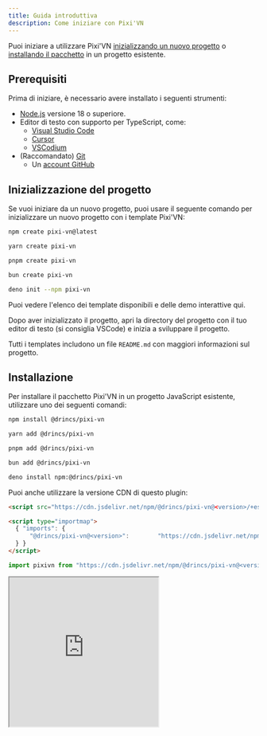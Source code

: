 ```yaml
---
title: Guida introduttiva
description: Come iniziare con Pixi'VN
---
```


Puoi iniziare a utilizzare Pixi'VN [inizializzando un nuovo progetto](#project-initialization) o [installando il pacchetto](#installation) in un progetto esistente.

## Prerequisiti

Prima di iniziare, è necessario avere installato i seguenti strumenti:

- [Node.js](https://nodejs.org/) versione 18 o superiore.
- Editor di testo con supporto per TypeScript, come:
  - [Visual Studio Code](https://code.visualstudio.com/)
  - [Cursor](https://www.cursor.com/)
  - [VSCodium](https://vscodium.com/)
- (Raccomandato) [Git](https://git-scm.com/)
  - Un [account GitHub](https://github.com/)

## Inizializzazione del progetto

Se vuoi iniziare da un nuovo progetto, puoi usare il seguente comando per inizializzare un nuovo progetto con i template Pixi'VN:

```sh tab="npm"
npm create pixi-vn@latest
```

```sh tab="yarn"
yarn create pixi-vn
```

```sh tab="pnpm"
pnpm create pixi-vn
```

```sh tab="bun"
bun create pixi-vn
```

```sh tab="deno"
deno init --npm pixi-vn
```

Puoi vedere l'elenco dei template disponibili e delle demo interattive <DynamicLink href="/start/templates">qui</DynamicLink>.

Dopo aver inizializzato il progetto, apri la directory del progetto con il tuo editor di testo (si consiglia VSCode) e inizia a sviluppare il progetto.

Tutti i templates includono un file `README.md` con maggiori informazioni sul progetto.

## Installazione

Per installare il pacchetto Pixi'VN in un progetto JavaScript esistente, utilizzare uno dei seguenti comandi:

```sh tab="npm"
npm install @drincs/pixi-vn
```

```sh tab="yarn"
yarn add @drincs/pixi-vn
```

```sh tab="pnpm"
pnpm add @drincs/pixi-vn
```

```sh tab="bun"
bun add @drincs/pixi-vn
```

```sh tab="deno"
deno install npm:@drincs/pixi-vn
```

Puoi anche utilizzare la versione CDN di questo plugin:

```html tab="script tag" title="index.html"
<script src="https://cdn.jsdelivr.net/npm/@drincs/pixi-vn@<version>/+esm"></script>
```

```html tab="map import" title="index.html"
<script type="importmap">
  { "imports": {
      "@drincs/pixi-vn@<version>":        "https://cdn.jsdelivr.net/npm/@drincs/pixi-vn/+esm"
  } }
</script>
```

```js tab="js import" title="index.js"
import pixivn from "https://cdn.jsdelivr.net/npm/@drincs/pixi-vn@<version>/+esm";
```

<iframe src="https://codepen.io/BlackRam-oss/embed/oNrqgNd?default-tab=js%2Cresult"
  height="300"
  style={{
    width: "100%",
  }}
  title="Pixi’VN"
  loading="lazy"
  allowFullScreen={true}
/>

Ora devi [inizializzare Pixi’VN](#initialize-the-game) prima di utilizzare l'engine. Ad esempio, puoi aggiungere il seguente codice a `main.ts` o `index.ts` (a seconda della configurazione del progetto).

### Inizializza il gioco

Prima di utilizzare l'engine Pixi'VN, è necessario inizializzare il gioco. Puoi farlo chiamando il metodo `Game.init`.

This function has the following parameters:

- `element`: L'elemento HTML a cui aggiungere il canvas.
- `options`: Equivalente alle opzioni che puoi utilizzare durante l'inizializzazione di un'[applicazione PixiJS](https://pixijs.com/8.x/guides/basics/getting-started#creating-an-application). Le seguenti opzioni sono obbligatorie:
  - `width`: La larghezza del canvas.
  - `height`: L'altezza del canvas.
- `devtoolsOptions`: Equivalente alle opzioni che puoi utilizzare durante l'inizializzazione di <DynamicLink href="/start/canvas#use-pixijs-devtools-with-pixivn">PixiJS Devtools</DynamicLink>.

```ts title="src/main.tsx"
import { Game } from "@drincs/pixi-vn";

// Canvas setup with PIXI
const body = document.body
if (!body) {
    throw new Error('body element not found')
}

Game.init(body, {
    height: 1080,
    width: 1920,
    backgroundColor: "#303030",
}).then(() => {
    // ...
});

// read more here: https://pixi-vn.web.app/start/other-narrative-features.html#how-manage-the-end-of-the-game
Game.onEnd(async (props) => {
    Game.clear();
    props.navigate("/");
});

Game.onError((type, error, { notify }) => {
    notify("allert_error_occurred");
});
```

```html title="index.html"
<!doctype html>
<html lang="en">
  <head>
    <meta charset="UTF-8" />
    <meta name="viewport" content="width=device-width, initial-scale=1.0" />
    <title>Game</title>
  </head>
  <body>
    <div id="root"></div>
    <script type="module" src="/src/main.ts"></script>
  </body>
</html>
```

